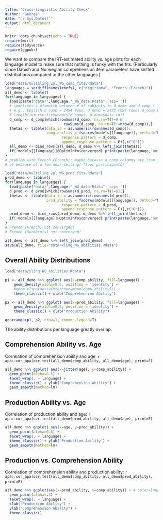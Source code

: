 ```yaml
---
title: "Cross-linguistic Ability Check"
author: "George"
date: "`r Sys.Date()`"
output: html_document
---
```


```r
knitr::opts_chunk$set(echo = TRUE)
require(mirt)
require(tidyverse)
require(ggpubr)

```

We want to compare the IRT-estimated ability vs. age plots for each language model to make sure that nothing is funky with the fits.
(Particularly since Danish and Norwegian comprehension item parameters have shifted distributions compared to the other languages.)

```r
load("data/multiling_2pl_WG_comp_fits.Rdata")
languages = setdiff(names(coefs), c("Kigiriama", "French (French)"))
all_demo <- tibble()
for(language in languages) {
  load(paste("data/",language,"_WG_data.Rdata", sep=''))
  # sometimes a mismatch between # of subjects in d_demo and d_comp !
  # e.g., English d_comp = 2454 rows, d_demo = 2435 rows (does d_comp have a few longitudinal?)
  # length(intersect(rownames(d_comp), d_demo$data_id))
  d_comp <- d_comp[which(rowSums(d_comp, na.rm=T)!=0 & 
                           rowSums(d_comp, na.rm=T)!=nrow(d_comp)),]
  thetas <- tibble(data_id = as.numeric(rownames(d_comp)), 
                   comp_ability = fscores(models[[language]], method="MAP", 
                          response.pattern = d_comp,
                          append_response.pattern = F)[,c("G")])                
  all_demo <- bind_rows(all_demo, d_demo %>% left_join(thetas))
  if(!models[[language]]@OptimInfo$converged) print(paste(language,"not converged!"))
}
# problem with French (French): maybe because d_comp columns are item_id ?
# or because of a few near-ceiling/-floor participants?
```


```r
load("data/multiling_2pl_WG_prod_fits.Rdata")
prod_demo <- tibble()
for(language in languages) {
  load(paste("data/",language,"_WG_data.Rdata", sep=''))
  d_prod <- d_prod[which(rowSums(d_prod, na.rm=T)!=0),]
  thetas <- tibble(data_id = as.numeric(rownames(d_prod)), 
                   prod_ability = fscores(models[[language]], method="MAP", 
                          response.pattern = d_prod,
                          append_response.pattern = F)[,c("G")])                
  prod_demo <- bind_rows(prod_demo, d_demo %>% left_join(thetas))
  if(!models[[language]]@OptimInfo$converged) print(paste(language,"not converged!"))
}
# French (French) not converged!
# French (Quebecois) not converged!

all_demo <- all_demo %>% left_join(prod_demo)
save(all_demo, file="data/xling_WG_abilities.Rdata")
```

## Overall Ability Distributions

```r
load("data/xling_WG_abilities.Rdata")

p1 <- all_demo %>% ggplot( aes(x=comp_ability, fill=language)) +
    geom_density(alpha=0.6, position = 'identity') +
    #geom_vline(aes(xintercept=mean(comp_ability))) + 
    theme_classic() + xlab("Comprehension Ability")

p2 <- all_demo %>% ggplot( aes(x=prod_ability, fill=language)) +
    geom_density(alpha=0.6, position = 'identity') +
    theme_classic() + xlab("Production Ability")

ggarrange(p1, p2, nrow=1, common.legend=T)
```

The ability distributions per language greatly overlap.

## Comprehension Ability vs. Age

Correlation of comprehension ability and age: `r apa::cor_apa(cor.test(all_demo$comp_ability, all_demo$age), print=F)`

```r
all_demo %>% ggplot( aes(x=jitter(age), y=comp_ability)) +
  geom_point(alpha=0.6) +
  facet_wrap(. ~ language) + 
  theme_classic() + ylab("Comprehension Ability") +
  geom_smooth(method=lm)
```

## Production Ability vs. Age

Correlation of production ability and age: `r apa::cor_apa(cor.test(all_demo$prod_ability, all_demo$age), print=F)`

```r
all_demo %>% ggplot( aes(x=age, y=prod_ability)) +
  geom_point(alpha=0.6) +
  facet_wrap(. ~ language) + 
  theme_classic() + ylab("Production Ability") +
  geom_smooth(method=lm)
```


## Production vs. Comprehension Ability

Correlation of comprehension ability and production ability: `r apa::cor_apa(cor.test(all_demo$comp_ability, all_demo$prod_ability), print=F)`.

```r
all_demo %>% ggplot(aes(x=prod_ability, y=comp_ability)) + # color=language
  geom_point(alpha=.3) + 
  facet_wrap(. ~ language) + 
  xlab("Production Ability") + 
  ylab("Comprehension Ability") +
  theme_classic()
```


